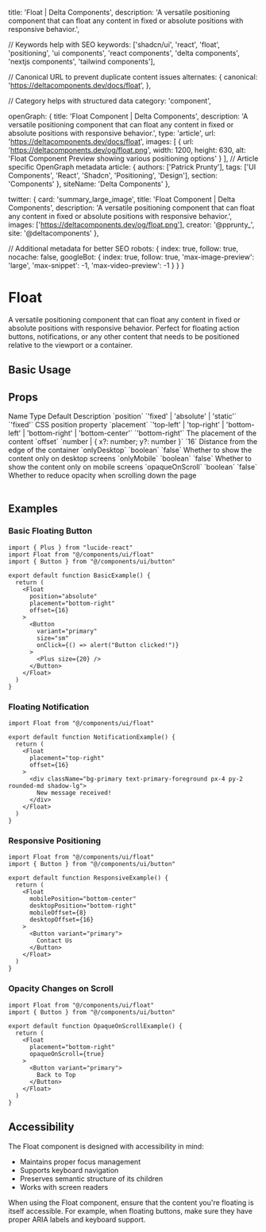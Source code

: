   title: 'Float | Delta Components',
  description: 'A versatile positioning component that can float any content in fixed or absolute positions with responsive behavior.',

  // Keywords help with SEO
  keywords: ['shadcn/ui', 'react', 'float', 'positioning', 'ui components', 'react components', 'delta components', 'nextjs components', 'tailwind components'],

  // Canonical URL to prevent duplicate content issues
  alternates: {
    canonical: 'https://deltacomponents.dev/docs/float',
  },

  // Category helps with structured data
  category: 'component',

  openGraph: {
    title: 'Float Component | Delta Components',
    description: 'A versatile positioning component that can float any content in fixed or absolute positions with responsive behavior.',
    type: 'article',
    url: 'https://deltacomponents.dev/docs/float',
    images: [
      {
        url: 'https://deltacomponents.dev/og/float.png',
        width: 1200,
        height: 630,
        alt: 'Float Component Preview showing various positioning options'
      }
    ],
    // Article specific OpenGraph metadata
    article: {
      authors: ['Patrick Prunty'],
      tags: ['UI Components', 'React', 'Shadcn', 'Positioning', 'Design'],
      section: 'Components'
    },
    siteName: 'Delta Components'
  },

  twitter: {
    card: 'summary_large_image',
    title: 'Float Component | Delta Components',
    description: 'A versatile positioning component that can float any content in fixed or absolute positions with responsive behavior.',
    images: ['https://deltacomponents.dev/og/float.png'],
    creator: '@pprunty_',
    site: '@deltacomponents'
  },

  // Additional metadata for better SEO
  robots: {
    index: true,
    follow: true,
    nocache: false,
    googleBot: {
      index: true,
      follow: true,
      'max-image-preview': 'large',
      'max-snippet': -1,
      'max-video-preview': -1
    }
  }
}

# Float

A versatile positioning component that can float any content in fixed or absolute positions with responsive behavior. Perfect for floating action buttons, notifications, or any other content that needs to be positioned relative to the viewport or a container.

## Basic Usage

<ComponentTabs name="floating-button-basic" />

<InstallationInstructions componentName="floating-button" />

## Props

<Table>
  <TableHeader>
    <TableRow>
      <TableHead>Name</TableHead>
      <TableHead>Type</TableHead>
      <TableHead>Default</TableHead>
      <TableHead>Description</TableHead>
    </TableRow>
  </TableHeader>
  <TableBody>
    <TableRow>
      <TableCell>`position`</TableCell>
      <TableCell>`'fixed' | 'absolute' | 'static'`</TableCell>
      <TableCell>`'fixed'`</TableCell>
      <TableCell>CSS position property</TableCell>
    </TableRow>
    <TableRow>
      <TableCell>`placement`</TableCell>
      <TableCell>`'top-left' | 'top-right' | 'bottom-left' | 'bottom-right' | 'bottom-center'`</TableCell>
      <TableCell>`'bottom-right'`</TableCell>
      <TableCell>The placement of the content</TableCell>
    </TableRow>
    <TableRow>
      <TableCell>`offset`</TableCell>
      <TableCell>`number | { x?: number; y?: number }`</TableCell>
      <TableCell>`16`</TableCell>
      <TableCell>Distance from the edge of the container</TableCell>
    </TableRow>
    <TableRow>
      <TableCell>`onlyDesktop`</TableCell>
      <TableCell>`boolean`</TableCell>
      <TableCell>`false`</TableCell>
      <TableCell>Whether to show the content only on desktop screens</TableCell>
    </TableRow>
    <TableRow>
      <TableCell>`onlyMobile`</TableCell>
      <TableCell>`boolean`</TableCell>
      <TableCell>`false`</TableCell>
      <TableCell>Whether to show the content only on mobile screens</TableCell>
    </TableRow>
    <TableRow>
      <TableCell>`opaqueOnScroll`</TableCell>
      <TableCell>`boolean`</TableCell>
      <TableCell>`false`</TableCell>
      <TableCell>Whether to reduce opacity when scrolling down the page</TableCell>
    </TableRow>
  </TableBody>
</Table>

## Examples

### Basic Floating Button

```tsx
import { Plus } from "lucide-react"
import Float from "@/components/ui/float"
import { Button } from "@/components/ui/button"

export default function BasicExample() {
  return (
    <Float
      position="absolute"
      placement="bottom-right"
      offset={16}
    >
      <Button
        variant="primary"
        size="sm"
        onClick={() => alert("Button clicked!")}
      >
        <Plus size={20} />
      </Button>
    </Float>
  )
}
```

### Floating Notification

```tsx
import Float from "@/components/ui/float"

export default function NotificationExample() {
  return (
    <Float
      placement="top-right"
      offset={16}
    >
      <div className="bg-primary text-primary-foreground px-4 py-2 rounded-md shadow-lg">
        New message received!
      </div>
    </Float>
  )
}
```

### Responsive Positioning

```tsx
import Float from "@/components/ui/float"
import { Button } from "@/components/ui/button"

export default function ResponsiveExample() {
  return (
    <Float
      mobilePosition="bottom-center"
      desktopPosition="bottom-right"
      mobileOffset={8}
      desktopOffset={16}
    >
      <Button variant="primary">
        Contact Us
      </Button>
    </Float>
  )
}
```

### Opacity Changes on Scroll

```tsx
import Float from "@/components/ui/float"
import { Button } from "@/components/ui/button"

export default function OpaqueOnScrollExample() {
  return (
    <Float
      placement="bottom-right"
      opaqueOnScroll={true}
    >
      <Button variant="primary">
        Back to Top
      </Button>
    </Float>
  )
}
```

## Accessibility

The Float component is designed with accessibility in mind:

- Maintains proper focus management
- Supports keyboard navigation
- Preserves semantic structure of its children
- Works with screen readers

When using the Float component, ensure that the content you're floating is itself accessible. For example, when floating buttons, make sure they have proper ARIA labels and keyboard support.
